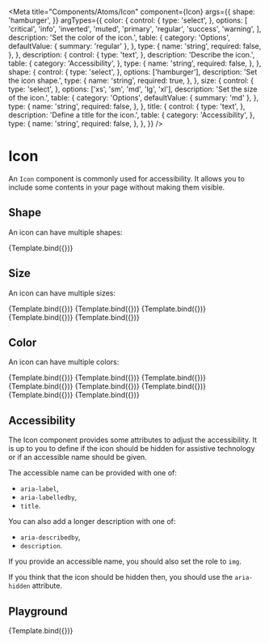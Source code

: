 
<Meta
  title="Components/Atoms/Icon"
  component={Icon}
  args={{
    shape: 'hamburger',
  }}
  argTypes={{
    color: {
      control: {
        type: 'select',
      },
      options: [
        'critical',
        'info',
        'inverted',
        'muted',
        'primary',
        'regular',
        'success',
        'warning',
      ],
      description: 'Set the color of the icon.',
      table: {
        category: 'Options',
        defaultValue: { summary: 'regular' },
      },
      type: {
        name: 'string',
        required: false,
      },
    },
    description: {
      control: {
        type: 'text',
      },
      description: 'Describe the icon.',
      table: {
        category: 'Accessibility',
      },
      type: {
        name: 'string',
        required: false,
      },
    },
    shape: {
      control: {
        type: 'select',
      },
      options: ['hamburger'],
      description: 'Set the icon shape.',
      type: {
        name: 'string',
        required: true,
      },
    },
    size: {
      control: {
        type: 'select',
      },
      options: ['xs', 'sm', 'md', 'lg', 'xl'],
      description: 'Set the size of the icon.',
      table: {
        category: 'Options',
        defaultValue: { summary: 'md' },
      },
      type: {
        name: 'string',
        required: false,
      },
    },
    title: {
      control: {
        type: 'text',
      },
      description: 'Define a title for the icon.',
      table: {
        category: 'Accessibility',
      },
      type: {
        name: 'string',
        required: false,
      },
    },
  }}
/>


# Icon

An `Icon` component is commonly used for accessibility. It allows you to include some contents in your page without making them visible.

## Shape

An icon can have multiple shapes:

<Canvas>
  <Story
    name="Shape: Hamburger"
    args={{
      shape: 'hamburger',
    }}
  >
    {Template.bind({})}
  </Story>
</Canvas>

## Size

An icon can have multiple sizes:

<Canvas>
  <Story
    name="Size: Extra small"
    args={{
      size: 'xs',
    }}
  >
    {Template.bind({})}
  </Story>
  <Story
    name="Size: Small"
    args={{
      size: 'sm',
    }}
  >
    {Template.bind({})}
  </Story>
  <Story
    name="Size: Medium"
    args={{
      size: 'md',
    }}
  >
    {Template.bind({})}
  </Story>
  <Story
    name="Size: Large"
    args={{
      size: 'lg',
    }}
  >
    {Template.bind({})}
  </Story>
  <Story
    name="Size: Extra large"
    args={{
      size: 'xl',
    }}
  >
    {Template.bind({})}
  </Story>
</Canvas>

## Color

An icon can have multiple colors:

<Canvas>
  <Story
    name="Color: Critical"
    args={{
      color: 'critical',
    }}
  >
    {Template.bind({})}
  </Story>
  <Story
    name="Color: Info"
    args={{
      color: 'info',
    }}
  >
    {Template.bind({})}
  </Story>
  <Story
    name="Color: Inverted"
    args={{
      color: 'inverted',
    }}
  >
    {Template.bind({})}
  </Story>
  <Story
    name="Color: Muted"
    args={{
      color: 'muted',
    }}
  >
    {Template.bind({})}
  </Story>
  <Story
    name="Color: Primary"
    args={{
      color: 'primary',
    }}
  >
    {Template.bind({})}
  </Story>
  <Story
    name="Color: Regular"
    args={{
      color: 'regular',
    }}
  >
    {Template.bind({})}
  </Story>
  <Story
    name="Color: Success"
    args={{
      color: 'success',
    }}
  >
    {Template.bind({})}
  </Story>
  <Story
    name="Color: Warning"
    args={{
      color: 'warning',
    }}
  >
    {Template.bind({})}
  </Story>
</Canvas>

## Accessibility

The Icon component provides some attributes to adjust the accessibility. It is up to you to define if the icon should be hidden for assistive technology or if an accessible name should be given.

The accessible name can be provided with one of:

- `aria-label`,
- `aria-labelledby`,
- `title`.

You can also add a longer description with one of:

- `aria-describedby`,
- `description`.

If you provide an accessible name, you should also set the role to `img`.

If you think that the icon should be hidden then, you should use the `aria-hidden` attribute.

## Playground

<Canvas>
  <Story
    name="Playground"
    args={{
      color: 'regular',
      size: 'md',
    }}
  >
    {Template.bind({})}
  </Story>
</Canvas>

<ArgsTable story="Playground" />
